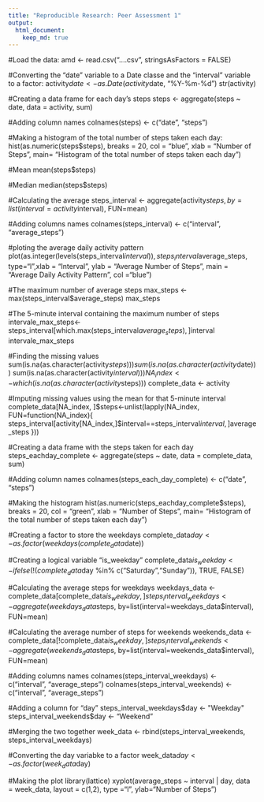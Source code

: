 ```yaml
---
title: "Reproducible Research: Peer Assessment 1"
output: 
  html_document:
    keep_md: true
---
```


#Load the data:
amd <- read.csv("...\activity.csv", stringsAsFactors = FALSE)

#Converting the “date” variable to a Date classe and the “interval” variable to a factor:
activity$date <- as.Date(activity$date, "%Y-%m-%d") str(activity)

#Creating a data frame for each day's steps
steps <- aggregate(steps ~ date, data = activity, sum)

#Adding column names
colnames(steps) <- c("date", "steps")

#Making a histogram of the total number of steps taken each day:
hist(as.numeric(steps$steps), breaks = 20, col = "blue", xlab = "Number of Steps", main= "Histogram of the total number of steps taken each day")

#Mean
mean(steps$steps)

#Median
median(steps$steps)

#Calculating the average
steps_interval <- aggregate(activity$steps, by=list(interval=activity$interval), FUN=mean)

#Adding columns names
colnames(steps_interval) <- c("interval", "average_steps")

#ploting the average daily activity pattern
plot(as.integer(levels(steps_interval$interval)), steps_interval$average_steps, type="l",xlab = "Interval", ylab = "Average Number of Steps", main = "Average Daily Activity Pattern", col ="blue")

#The maximum number of average steps
max_steps <- max(steps_interval$average_steps) max_steps

#The 5-minute interval containing the maximum number of steps
intervale_max_steps<-steps_interval[which.max(steps_interval$average_steps),]$interval intervale_max_steps

#Finding the missing values
sum(is.na(as.character(activity$steps))) sum(is.na(as.character(activity$date))) sum(is.na(as.character(activity$interval)))
NA_index <- which(is.na(as.character(activity$steps))) complete_data <- activity

#Imputing missing values using the mean for that 5-minute interval
complete_data[NA_index, ]$steps<-unlist(lapply(NA_index, FUN=function(NA_index){ steps_interval[activity[NA_index,]$interval==steps_interval$interval,]$average_steps }))

#Creating a data frame with the steps taken for each day
steps_eachday_complete <- aggregate(steps ~ date, data = complete_data, sum)

#Adding column names
colnames(steps_each_day_complete) <- c("date", "steps")

#Making the histogram
hist(as.numeric(steps_eachday_complete$steps), breaks = 20, col = "green", xlab = "Number of Steps", main= "Histogram of the total number of steps taken each day")

#Creating a factor to store the weekdays
complete_data$day <- as.factor(weekdays(complete_data$date))

#Creating a logical variable "is_weekday"
complete_data$is_weekday <- ifelse(!(complete_data$day %in% c("Saturday","Sunday")), TRUE, FALSE)

#Calculating the average steps for weekdays
weekdays_data <- complete_data[complete_data$is_weekday,] steps_interval_weekdays <- aggregate(weekdays_data$steps, by=list(interval=weekdays_data$interval), FUN=mean)

#Calculating the average number of steps for weekends
weekends_data <- complete_data[!complete_data$is_weekday,] steps_interval_weekends <- aggregate(weekends_data$steps, by=list(interval=weekends_data$interval), FUN=mean)

#Adding columns names
colnames(steps_interval_weekdays) <- c("interval", "average_steps") colnames(steps_interval_weekends) <- c("interval", "average_steps")

#Adding a column for "day"
steps_interval_weekdays$day <- "Weekday" steps_interval_weekends$day <- "Weekend"

#Merging the two together
week_data <- rbind(steps_interval_weekends, steps_interval_weekdays)

#Converting the day variabke to a factor
week_data$day <- as.factor(week_data$day)

#Making the plot
library(lattice) xyplot(average_steps ~ interval | day, data = week_data, layout = c(1,2), type ="l", ylab="Number of Steps")
